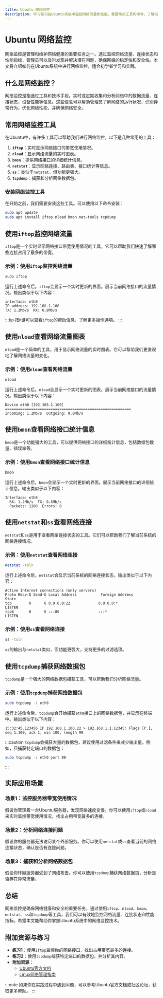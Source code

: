 ```yaml
---
title: Ubuntu 网络监控
description: 学习如何在Ubuntu系统中监控网络流量和性能，掌握常用工具和命令，了解网络监控的实际应用场景。
---
```


# Ubuntu 网络监控

网络监控是管理和维护网络健康的重要任务之一。通过监控网络流量、连接状态和性能指标，管理员可以及时发现并解决潜在问题，确保网络的稳定性和安全性。本文将介绍如何在Ubuntu系统中进行网络监控，适合初学者学习和实践。

## 什么是网络监控？

网络监控是指通过工具和技术手段，实时或定期收集和分析网络中的数据流量、连接状态、设备性能等信息。这些信息可以帮助管理员了解网络的运行状况，识别异常行为，优化网络性能，并确保网络安全。

## 常用网络监控工具

在Ubuntu中，有许多工具可以帮助我们进行网络监控。以下是几种常用的工具：

1. **`iftop`**：实时显示网络接口的带宽使用情况。
2. **`nload`**：显示网络流量的实时图表。
3. **`bmon`**：提供网络接口的详细统计信息。
4. **`netstat`**：显示网络连接、路由表、接口统计等信息。
5. **`ss`**：类似于`netstat`，但功能更强大。
6. **`tcpdump`**：捕获和分析网络数据包。

### 安装网络监控工具

在开始之前，我们需要安装这些工具。可以使用以下命令安装：

```bash
sudo apt update
sudo apt install iftop nload bmon net-tools tcpdump
```

## 使用`iftop`监控网络流量

`iftop`是一个实时显示网络接口带宽使用情况的工具。它可以帮助我们快速了解哪些连接占用了最多的带宽。

### 示例：使用`iftop`监控网络流量

```bash
sudo iftop
```

运行上述命令后，`iftop`会显示一个实时更新的界面，展示当前网络接口的流量情况。输出类似于以下内容：

```
interface: eth0
IP address: 192.168.1.100
TX: 1.2Mb/s  RX: 0.8Mb/s
```

:::tip
按`h`键可以查看`iftop`的帮助信息，了解更多操作选项。
:::

## 使用`nload`查看网络流量图表

`nload`是一个简单的工具，用于显示网络流量的实时图表。它可以帮助我们更直观地了解网络流量的变化。

### 示例：使用`nload`查看网络流量

```bash
nload
```

运行上述命令后，`nload`会显示一个实时更新的图表，展示当前网络接口的流量情况。输出类似于以下内容：

```
Device eth0 [192.168.1.100]
==========================================================
Incoming: 1.2Mb/s  Outgoing: 0.8Mb/s
```

## 使用`bmon`查看网络接口统计信息

`bmon`是一个功能强大的工具，可以提供网络接口的详细统计信息，包括数据包数量、错误率等。

### 示例：使用`bmon`查看网络接口统计信息

```bash
bmon
```

运行上述命令后，`bmon`会显示一个实时更新的界面，展示当前网络接口的详细统计信息。输出类似于以下内容：

```
Interface: eth0
  RX: 1.2Mb/s  TX: 0.8Mb/s
  Packets: 1200  Errors: 0
```

## 使用`netstat`和`ss`查看网络连接

`netstat`和`ss`是用于查看网络连接状态的工具。它们可以帮助我们了解当前系统的网络连接情况。

### 示例：使用`netstat`查看网络连接

```bash
netstat -tuln
```

运行上述命令后，`netstat`会显示当前系统的网络连接状态。输出类似于以下内容：

```
Active Internet connections (only servers)
Proto Recv-Q Send-Q Local Address           Foreign Address         State
tcp        0      0 0.0.0.0:22             0.0.0.0:*               LISTEN
tcp6       0      0 :::80                  :::*                    LISTEN
```

### 示例：使用`ss`查看网络连接

```bash
ss -tuln
```

`ss`的输出与`netstat`类似，但功能更强大，支持更多的过滤选项。

## 使用`tcpdump`捕获网络数据包

`tcpdump`是一个强大的网络数据包捕获工具，可以帮助我们分析网络流量。

### 示例：使用`tcpdump`捕获网络数据包

```bash
sudo tcpdump -i eth0
```

运行上述命令后，`tcpdump`会开始捕获`eth0`接口上的网络数据包，并显示在终端中。输出类似于以下内容：

```
15:32:45.123456 IP 192.168.1.100.22 > 192.168.1.1.12345: Flags [P.], seq 1:100, ack 1, win 100, length 99
```

:::caution
`tcpdump`会捕获大量的数据包，建议使用过滤条件来减少输出量。例如，只捕获特定端口的数据包：

```bash
sudo tcpdump -i eth0 port 80
```
:::

## 实际应用场景

### 场景1：监控服务器带宽使用情况

假设你管理着一台Ubuntu服务器，发现网络速度变慢。你可以使用`iftop`或`nload`来实时监控带宽使用情况，找出占用带宽最多的连接。

### 场景2：分析网络连接问题

假设你的服务器无法访问某个外部服务。你可以使用`netstat`或`ss`查看当前的网络连接状态，确认是否有连接问题。

### 场景3：捕获和分析网络数据包

假设你怀疑服务器受到了网络攻击。你可以使用`tcpdump`捕获网络数据包，分析是否存在异常流量。

## 总结

网络监控是确保网络健康和安全的重要任务。通过使用`iftop`、`nload`、`bmon`、`netstat`、`ss`和`tcpdump`等工具，我们可以有效地监控网络流量、连接状态和性能指标。希望本文能帮助你掌握Ubuntu系统中的网络监控技术。

## 附加资源与练习

- **练习1**：使用`iftop`监控你的网络接口，找出占用带宽最多的连接。
- **练习2**：使用`tcpdump`捕获特定端口的数据包，并分析其内容。
- **附加资源**：
  - [Ubuntu官方文档](https://ubuntu.com/documentation)
  - [Linux网络管理指南](https://www.linux.org/docs/)

:::note
如果你在实践过程中遇到问题，可以参考Ubuntu官方文档或社区论坛，获取更多帮助。
:::